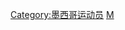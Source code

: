 {{Catnav|頁面分類|人物|職業|各職業墨西哥人|墨西哥运动员}}
{{Catnav|頁面分類|人物|各國人物|各国运动员|墨西哥运动员}}
{{Catnav|頁面分類|人物|各職業人物|运动员|棒球選手}}
{{Catnav|頁面分類|...|球類運動|棒球|棒球選手}}
{{Catnav|頁面分類|...|各國體育|墨西哥體育|墨西哥运动员}}
{{Catnav|頁面分類|...|各國體育|各国运动员|墨西哥运动员}}
{{Commonscat|Baseball players from Mexico}}

[[Category:墨西哥运动员|Category:墨西哥运动员]]
[[Category:各國棒球選手|M]]